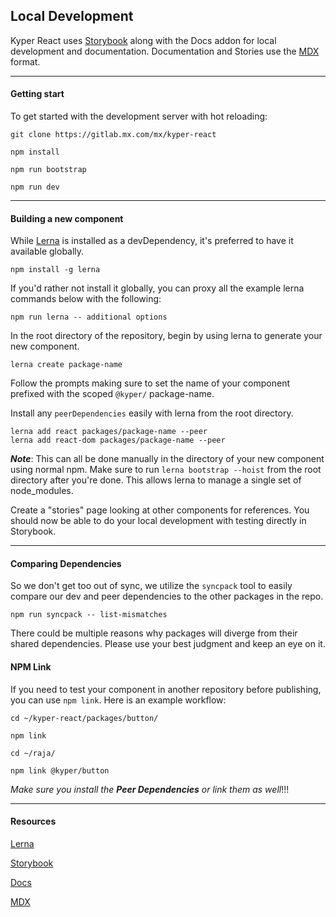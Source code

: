 <Meta title="Intro|Development" />

## Local Development

Kyper React uses [Storybook](https://storybook.js.org/) along with the Docs addon for local development and documentation. Documentation and Stories use the [MDX](https://github.com/storybookjs/storybook/blob/next/addons/docs/docs/mdx.md) format.

---

#### Getting start

To get started with the development server with hot reloading:

```
git clone https://gitlab.mx.com/mx/kyper-react

npm install

npm run bootstrap

npm run dev
```

---

#### Building a new component

While [Lerna](https://github.com/lerna/lerna) is installed as a devDependency, it's preferred to have it available globally.

```
npm install -g lerna
```

If you'd rather not install it globally, you can proxy all the example lerna commands below with the following:

```
npm run lerna -- additional options
```

In the root directory of the repository, begin by using lerna to generate your new component.

```
lerna create package-name
```

Follow the prompts making sure to set the name of your component prefixed with the scoped `@kyper/` package-name.

Install any `peerDependencies` easily with lerna from the root directory.

```
lerna add react packages/package-name --peer
lerna add react-dom packages/package-name --peer
```

_**Note**_: This can all be done manually in the directory of your new component using normal npm. Make sure to run `lerna bootstrap --hoist` from the root directory after you're done. This allows lerna to manage a single set of node_modules.

Create a "stories" page looking at other components for references. You should now be able to do your local development with testing directly in Storybook.

---

#### Comparing Dependencies

So we don't get too out of sync, we utilize the `syncpack` tool to easily compare our dev and peer dependencies to the other packages in the repo.

```
npm run syncpack -- list-mismatches
```

There could be multiple reasons why packages will diverge from their shared dependencies. Please use your best judgment and keep an eye on it.


#### NPM Link

If you need to test your component in another repository before publishing, you can use `npm link`. Here is an example workflow:

```
cd ~/kyper-react/packages/button/

npm link

cd ~/raja/

npm link @kyper/button
```

_Make sure you install the ***Peer Dependencies*** or link them as well_!!!

---

#### Resources

[Lerna](https://github.com/lerna/lerna)

[Storybook](https://storybook.js.org/)

[Docs](https://github.com/storybookjs/storybook/tree/master/addons/docs)

[MDX](https://github.com/storybookjs/storybook/blob/next/addons/docs/docs/mdx.md)

